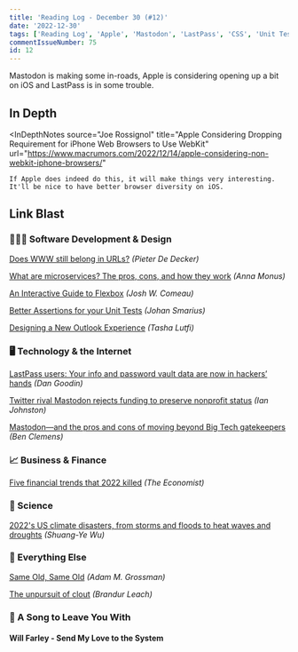 ```yaml
---
title: 'Reading Log - December 30 (#12)'
date: '2022-12-30'
tags: ['Reading Log', 'Apple', 'Mastodon', 'LastPass', 'CSS', 'Unit Testing', 'Software Testing']
commentIssueNumber: 75
id: 12
---
```



Mastodon is making some in-roads, Apple is considering opening up a bit on iOS and LastPass is in some trouble.

## In Depth

<InDepthNotes
    source="Joe Rossignol"
    title="Apple Considering Dropping Requirement for iPhone Web Browsers to Use WebKit"
    url="https://www.macrumors.com/2022/12/14/apple-considering-non-webkit-iphone-browsers/"
>
    If Apple does indeed do this, it will make things very interesting. It'll be nice to have better browser diversity on iOS.
</InDepthNotes>

## Link Blast

### 👨🏼‍💻 Software Development & Design

[Does WWW still belong in URLs?](https://css-tricks.com/does-www-still-belong-in-urls/) *(Pieter De Decker)*

[What are microservices? The pros, cons, and how they work](https://raygun.com/blog/what-are-microservices/) *(Anna Monus)*

[An Interactive Guide to Flexbox](https://www.joshwcomeau.com/css/interactive-guide-to-flexbox/) *(Josh W. Comeau)*

[Better Assertions for your Unit Tests](https://www.johansmarius.dev/2022/12/better-assertions-for-your-unit-tests.html) *(Johan Smarius)*

[Designing a New Outlook Experience](https://medium.com/microsoft-design/designing-a-new-outlook-experience-a3d93a925509) *(Tasha Lutfi)*

### 🖥 Technology & the Internet

[LastPass users: Your info and password vault data are now in hackers’ hands](https://arstechnica.com/information-technology/2022/12/lastpass-says-hackers-have-obtained-vault-data-and-a-wealth-of-customer-info/) *(Dan Goodin)*

[Twitter rival Mastodon rejects funding to preserve nonprofit status](https://arstechnica.com/tech-policy/2022/12/twitter-rival-mastodon-rejects-funding-to-preserve-nonprofit-status/) *(Ian Johnston)*

[Mastodon—and the pros and cons of moving beyond Big Tech gatekeepers](https://arstechnica.com/gadgets/2022/12/mastodon-highlights-pros-and-cons-of-moving-beyond-big-tech-gatekeepers/) *(Ben Clemens)*

### 📈 Business & Finance

[Five financial trends that 2022 killed](https://www.economist.com/finance-and-economics/2022/12/21/five-financial-trends-that-2022-killed?etear=nl_today_1) *(The Economist)*

### 🔬 Science

[2022's US climate disasters, from storms and floods to heat waves and droughts](https://arstechnica.com/science/2022/12/2022s-us-climate-disasters-from-storms-and-floods-to-heat-waves-and-droughts/) *(Shuang-Ye Wu)*

### 🎒 Everything Else

[Same Old, Same Old](https://humbledollar.com/2022/12/same-old-same-old/) *(Adam M. Grossman)*

[The unpursuit of clout](https://brandur.org/fragments/unpursuit-of-clout) *(Brandur Leach)*

### 🎵 A Song to Leave You With

#### Will Farley - Send My Love to the System

<YouTubeEmbed
    id="q2y-huO1RlA"
    title="Will Farley - Send My Love to the System"
/>
